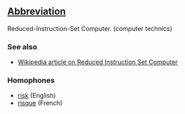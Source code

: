 ==[[Wiktionary:List of acronyms and abbreviations|Abbreviation]]==

Reduced-Instruction-Set Computer. (computer technics)

===See also===
*[[w:Reduced_Instruction_Set_Computer|Wikipedia article on Reduced Instruction Set Computer]]

===Homophones===
* [[risk]] (English)
* [[risque]] (French)